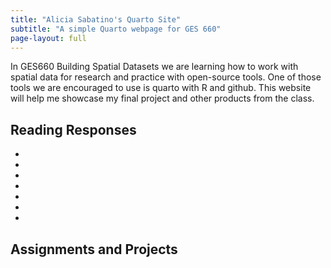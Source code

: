```yaml
---
title: "Alicia Sabatino's Quarto Site"
subtitle: "A simple Quarto webpage for GES 660"
page-layout: full
---
```


In GES660 Building Spatial Datasets we are learning how to work with spatial data for research and practice with open-source tools. One of those tools we are encouraged to use is quarto with R and github. This website will help me showcase my final project and other products from the class.

## Reading Responses

*
*
*
*
*
*
*

## Assignments and Projects

